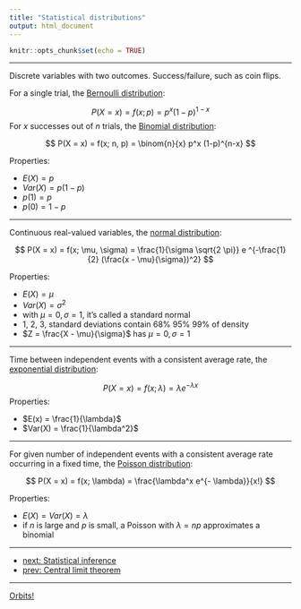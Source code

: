 ```yaml
---
title: "Statistical distributions"
output: html_document
---
```


```r
knitr::opts_chunk$set(echo = TRUE)
```

***

Discrete variables with two outcomes. Success/failure, such as coin flips.

For a single trial, the [Bernoulli distribution][1]:

$$
P(X = x) = f(x;p) = p^x (1-p)^{1-x}
$$
For $x$ successes out of $n$ trials, the [Binomial distribution][2]:

$$
P(X = x) = f(x; n, p) = \binom{n}{x} p^x (1-p)^{n-x}
$$

Properties:

- $E(X) = p$
- $Var(X) = p(1 - p)$
- $p(1) = p$
- $p(0) = 1 - p$

***

Continuous real-valued variables, the [normal distribution][3]:

$$
P(X = x) = f(x; \mu, \sigma) = \frac{1}{\sigma \sqrt{2 \pi}} e ^{-\frac{1}{2} (\frac{x - \mu}{\sigma})^2}
$$

Properties:

- $E(X) = \mu$
- $Var(X) = \sigma^2$
- with $\mu = 0, \sigma = 1$, it's called a standard normal
- 1, 2, 3, standard deviations contain 68% 95% 99% of density
- $Z = \frac{X - \mu}{\sigma}$ has $\mu = 0, \sigma = 1$

***

Time between independent events with a consistent average rate, the [exponential distribution][4]:

$$
P(X = x) = f(x; \lambda) = \lambda e^{- \lambda x}
$$
Properties:

- $E(x) = \frac{1}{\lambda}$
- $Var(X) = \frac{1}{\lambda^2}$

***

For given number of independent events with a consistent average rate occurring in a fixed time, the [Poisson distribution][5]:

$$
P(X = x) = f(x; \lambda) = \frac{\lambda^x e^{- \lambda}}{x!}
$$

Properties:

- $E(X) = Var(X) = \lambda$
- if $n$ is large and $p$ is small, a Poisson with $\lambda = n p$ approximates a binomial

***

- [next: Statistical inference](./stat_inf.html)
- [prev: Central limit theorem](./central_limit.html)

[1]:(https://en.wikipedia.org/wiki/Bernoulli_distribution)
[2]:(https://en.wikipedia.org/wiki/Binomial_distribution)
[3]:(https://en.wikipedia.org/wiki/Normal_distribution)
[4]:(https://en.wikipedia.org/wiki/Exponential_distribution)
[5]:(https://en.wikipedia.org/wiki/Poisson_distribution)

***

[Orbits!](./index.html)
